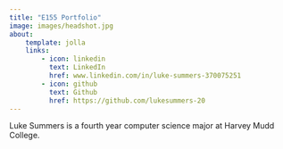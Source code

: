 ```yaml
---
title: "E155 Portfolio"
image: images/headshot.jpg
about:
    template: jolla
    links:
        - icon: linkedin
          text: LinkedIn
          href: www.linkedin.com/in/luke-summers-370075251
        - icon: github
          text: Github
          href: https://github.com/lukesummers-20
---
```


Luke Summers is a fourth year computer science major at Harvey Mudd College. 

